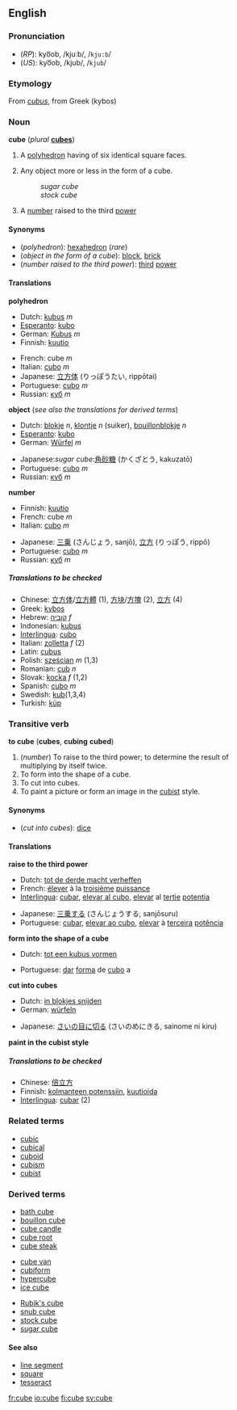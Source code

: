 ==English==
===Pronunciation===
*(''RP''): kyo͞ob, /kjuːb/, /<tt>kju:b</tt>/
*(''US''): kyo͞ob, /kjub/, /<tt>kjub</tt>/

===Etymology===
From {{L.}} ''[[cubus]]'', from Greek [[]]<!--provide the Greek form here--> (kybos)

===Noun===
'''cube''' (''plural'' '''[[cubes]]''')

#{{geometry}} A [[polyhedron]] having of six identical square faces.
#Any object more or less in the form of a cube.
#:''sugar cube''
#:''stock cube''
#{{arithmetic}} A [[number]] raised to the third [[power]]
<!--#(''electronic gaming'') [[Nintendo GameCube]].-->

====Synonyms====
*(''polyhedron''): [[hexahedron]] (''rare'')
*(''object in the form of a cube''): [[block]], [[brick]]
*(''number raised to the third power''): [[third]] [[power]]

====Translations====

'''polyhedron'''
{{top}}
<!--left column-->
*Dutch: [[kubus]] ''m''
*[[Esperanto]]: [[kubo]]
*German: [[Kubus]] ''m''
*Finnish: [[kuutio]]
{{mid}}
<!--right column-->
*French: cube ''m''
*Italian: [[cubo]] ''m''
*Japanese: [[立方体]] (りっぽうたい, rippōtai)
*Portuguese: [[cubo]] ''m''
*Russian: [[куб]] ''m''
{{bottom}}

'''object''' (''see also the translations for derived terms'')
{{top}}
<!--left column-->
*Dutch: [[blokje]] ''n'', [[klontje]] ''n'' (suiker), [[bouillon]][[blokje]] ''n''
*[[Esperanto]]: [[kubo]]
*German: [[Würfel]] ''m''
{{mid}}
<!--right column-->
*Japanese:''sugar cube'':[[角]][[砂糖]] (かくざとう, kakuzatō)
*Portuguese: [[cubo]] ''m''
*Russian: [[куб]] ''m''
{{bottom}}

'''number'''
{{top}}
<!--left column-->
*Finnish: [[kuutio]]
*French: cube ''m''
*Italian: [[cubo]] ''m''
{{mid}}
<!--right column-->
*Japanese: [[三乗]] (さんじょう, sanjō), [[立方]] (りっぽう, rippō)
*Portuguese: [[cubo]] ''m''
*Russian: [[куб]] ''m''
{{bottom}}

=====Translations to be checked=====
<!--Remove this section once all of the translations below have been moved into the tables above.-->
{{checktrans}}
*Chinese: [[立方体]]/[[立方體]] (1), [[方块]]/[[方塊]] (2), [[立方]] (4)
*Greek: [[kybos]]
*Hebrew: [[קוביה]] ''f''
*Indonesian: [[kubus]]
*[[Interlingua]]: [[cubo]]
*Italian: [[zolletta]] ''f'' (2)
*Latin: [[cubus]]
*Polish: [[sześcian]] ''m'' (1,3)
*Romanian: [[cub]] ''n''
*Slovak: [[kocka]] ''f'' (1,2)
*Spanish: [[cubo]] ''m''
*Swedish: [[kub]](1,3,4)
*Turkish: [[küp]]

===Transitive verb===
'''to cube''' ('''cubes''', '''cubing''' '''cubed''')

#(''number'') To raise to the third power; to determine the result of multiplying by itself twice.
#To form into the shape of a cube.<!--disputed-->
#To cut into cubes.
#To paint a picture or form an image in the [[cubist]] style.<!--disputed-->
<!--Proper noun?: #(''electronic game'') To port to or [[enhance-remake]] for Nintendo GameCube.-->

====Synonyms====
*(''cut into cubes''): [[dice]]

====Translations====

'''raise to the third power'''
{{top}}
<!--left column-->
*Dutch: [[tot de derde macht verheffen]]
*French: [[élever]] à la [[troisième]] [[puissance]]
*[[Interlingua]]: [[cubar]], [[elevar al cubo]], [[elevar]] al [[tertie]] [[potentia]]
{{mid}}
<!--right column-->
*Japanese: [[三乗]]する (さんじょうする, sanjōsuru)
*Portuguese: [[cubar]], [[elevar ao cubo]], [[elevar]] à [[terceira]] [[potência]]
{{bottom}}

'''form into the shape of a cube'''
{{top}}
<!--left column-->
*Dutch: [[tot een kubus vormen]]
{{mid}}
<!--right column-->
*Portuguese: [[dar#Portuguese|dar]] [[forma#Portuguese|forma]] de [[cubo#Portuguese|cubo]] a
{{bottom}}

'''cut into cubes'''
{{top}}
<!--left column-->
*Dutch: [[in blokjes snijden]]
*German: [[würfeln]]
{{mid}}
<!--right column-->
*Japanese: [[さいの目に切る]] (さいのめにきる, sainome ni kiru)
{{bottom}}

'''paint in the cubist style'''
{{top}}
<!--left column-->
{{mid}}
<!--right column-->
{{bottom}}

=====Translations to be checked=====
<!--Remove this section once all of the translations below have been moved into the tables above.-->
{{checktrans}}

*Chinese: [[倍立方]]
*Finnish: [[kolmanteen potenssiin]], [[kuutioida]]
*[[Interlingua]]: [[cubar]] (2)

===Related terms===
*[[cubic]]<!--adjective and noun-->
*[[cubical]]<!--adjective-->
*[[cuboid]]
*[[cubism]]
*[[cubist]]

===Derived terms===
{{3column-top}}
*[[bath cube]]
*[[bouillon cube]]
*[[cube candle]]
*[[cube root]]
*[[cube steak]]
{{3column-mid}}
*[[cube van]]
*[[cubiform]]
*[[hypercube]]
*[[ice cube]]
{{3column-mid}}
*[[Rubik's cube]]
*[[snub cube]]
*[[stock cube]]
*[[sugar cube]]
{{3column-end}}

====See also====
*[[line segment]]
*[[square]]
*[[tesseract]]

[[fr:cube]]
[[io:cube]]
[[fi:cube]]
[[sv:cube]]